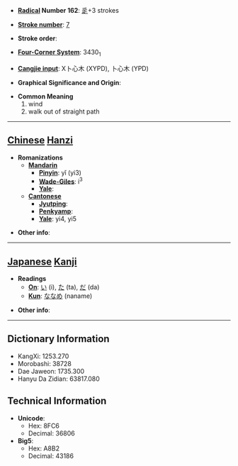 * '''[[Wiktionary:Chinese radical index| Radical]] Number 162''': [[Wiktionary:Chinese radical index 辵|辵]]+3 strokes

* '''[[Wiktionary:Chinese total strokes index|Stroke number]]''': [[Wiktionary:Chinese total strokes index 7|7]]

* '''Stroke order''': 

* '''[[Wiktionary:Chinese four corner index|Four-Corner System]]''': 3430<sub>1</sub>

* '''[[Wiktionary:Chinese Cangjie index|Cangjie input]]''': X卜心木 (XYPD), 卜心木 (YPD)

* '''Graphical Significance and Origin''': 

* '''Common Meaning'''
*#wind
*# walk out of straight path


----

== [[Chinese]] [[Hanzi]] ==

* '''Romanizations'''
** '''[[Mandarin]]'''
*** '''[[Pinyin]]''': yǐ (yi3)
*** '''[[Wade-Giles]]''': i<sup>3</sup>
*** '''[[Yale]]''': 
** '''[[Cantonese]]'''
*** '''[[Jyutping]]''':
*** '''[[Penkyamp]]''': 
*** '''[[Yale]]''': yi4, yi5

* '''Other info''': 

----

== [[Japanese]] [[Kanji]] ==

* '''Readings'''
** '''[[On]]''': [[い]] (i), [[た]] (ta), [[だ]] (da)
** '''[[Kun]]''': [[ななめ]] (naname)

* '''Other info''':  

----

== Dictionary Information ==

* KangXi: 1253.270
* Morobashi: 38728
* Dae Jaweon: 1735.300
* Hanyu Da Zidian: 63817.080

== Technical Information ==

* '''Unicode''':
** Hex: 8FC6
** Decimal: 36806
* '''Big5''':
** Hex: A8B2
** Decimal: 43186